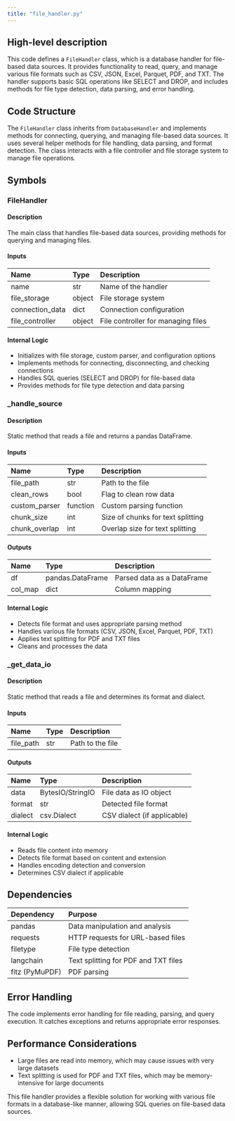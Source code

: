 ```yaml
---
title: "file_handler.py"
---
```


## High-level description
This code defines a `FileHandler` class, which is a database handler for file-based data sources. It provides functionality to read, query, and manage various file formats such as CSV, JSON, Excel, Parquet, PDF, and TXT. The handler supports basic SQL operations like SELECT and DROP, and includes methods for file type detection, data parsing, and error handling.

## Code Structure
The `FileHandler` class inherits from `DatabaseHandler` and implements methods for connecting, querying, and managing file-based data sources. It uses several helper methods for file handling, data parsing, and format detection. The class interacts with a file controller and file storage system to manage file operations.

## Symbols

### FileHandler
#### Description
The main class that handles file-based data sources, providing methods for querying and managing files.

#### Inputs
| Name | Type | Description |
|:-----|:-----|:------------|
| name | str | Name of the handler |
| file_storage | object | File storage system |
| connection_data | dict | Connection configuration |
| file_controller | object | File controller for managing files |

#### Internal Logic
- Initializes with file storage, custom parser, and configuration options
- Implements methods for connecting, disconnecting, and checking connections
- Handles SQL queries (SELECT and DROP) for file-based data
- Provides methods for file type detection and data parsing

### _handle_source
#### Description
Static method that reads a file and returns a pandas DataFrame.

#### Inputs
| Name | Type | Description |
|:-----|:-----|:------------|
| file_path | str | Path to the file |
| clean_rows | bool | Flag to clean row data |
| custom_parser | function | Custom parsing function |
| chunk_size | int | Size of chunks for text splitting |
| chunk_overlap | int | Overlap size for text splitting |

#### Outputs
| Name | Type | Description |
|:-----|:-----|:------------|
| df | pandas.DataFrame | Parsed data as a DataFrame |
| col_map | dict | Column mapping |

#### Internal Logic
- Detects file format and uses appropriate parsing method
- Handles various file formats (CSV, JSON, Excel, Parquet, PDF, TXT)
- Applies text splitting for PDF and TXT files
- Cleans and processes the data

### _get_data_io
#### Description
Static method that reads a file and determines its format and dialect.

#### Inputs
| Name | Type | Description |
|:-----|:-----|:------------|
| file_path | str | Path to the file |

#### Outputs
| Name | Type | Description |
|:-----|:-----|:------------|
| data | BytesIO/StringIO | File data as IO object |
| format | str | Detected file format |
| dialect | csv.Dialect | CSV dialect (if applicable) |

#### Internal Logic
- Reads file content into memory
- Detects file format based on content and extension
- Handles encoding detection and conversion
- Determines CSV dialect if applicable

## Dependencies
| Dependency | Purpose |
|:-----------|:--------|
| pandas | Data manipulation and analysis |
| requests | HTTP requests for URL-based files |
| filetype | File type detection |
| langchain | Text splitting for PDF and TXT files |
| fitz (PyMuPDF) | PDF parsing |

## Error Handling
The code implements error handling for file reading, parsing, and query execution. It catches exceptions and returns appropriate error responses.

## Performance Considerations
- Large files are read into memory, which may cause issues with very large datasets
- Text splitting is used for PDF and TXT files, which may be memory-intensive for large documents

This file handler provides a flexible solution for working with various file formats in a database-like manner, allowing SQL queries on file-based data sources.